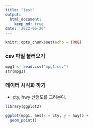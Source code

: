 ```yaml
---
title: "test"
output: 
  html_document:
    keep_md: true
date: '2022-06-20'
---
```


```r
knitr::opts_chunk$set(echo = TRUE)
```

### csv 파일 불러오기

```r
mpg1 <- read.csv("mpg1.csv")
str(mpg1)
```

### 데이터 시각화 하기
- cty, hwy 산점도를 그려본다.
```r
library(ggplot2)

ggplot(mpg1, aes(x = cty, y = hwy)) +
  geom_point()
```


